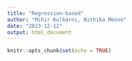 ```yaml
---
title: "Regression-based"
author: "Mihir Kulkarni, Nithika Menon"
date: "2023-12-12"
output: html_document
---
```


```r
knitr::opts_chunk$set(echo = TRUE)
```


